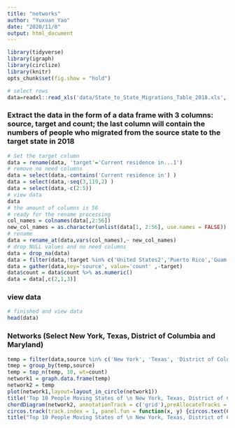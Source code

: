 ```yaml
---
title: "networks"
author: "Yuxuan Yao"
date: "2020/11/8"
output: html_document
---
```

```r
library(tidyverse)
library(igraph)
library(circlize)
library(knitr)
opts_chunk$set(fig.show = "hold")
```

```r
# select rows
data=readxl::read_xls('data/State_to_State_Migrations_Table_2018.xls', skip=4)
```

### Extract the data in the form of a data frame with 3 columns: source, target and count; the last column will contain the numbers of people who migrated from the source state to the target state in 2018
```r
# Set the target column
data = rename(data, 'target'='Current residence in...1')
# remove no need columns
data = select(data,-contains('Current residence in') )
data = select(data,-seq(3,119,2) )
data = select(data,-c(2:5))
# view data
data
# the amount of columns is 56
# ready for the rename processing
col_names = colnames(data[,2:56])
new_col_names = as.character(unlist(data[1, 2:56], use.names = FALSE))
# rename
data = rename_at(data,vars(col_names),~ new_col_names)
# drop NULL values and no need columns
data = drop_na(data)
data = filter(data,!target %in% c('United States2','Puerto Rico','Guam') )
data = gather(data,key='source', value='count' ,-target)
data$count = data$count %>% as.numeric()
data = data[,c(2,1,3)]
``` 


### view data
```r
# finished and view data
head(data)
```



### Networks (Select New York, Texas, District of Columbia and Maryland)
```r
temp = filter(data,source %in% c('New York', 'Texas', 'District of Columbia', 'Maryland'))
tmep = group_by(temp,source)
temp = top_n(temp, 10, wt=count)
network1 = graph.data.frame(temp)
network2 = temp
plot(network1,layout=layout_in_circle(network1))
title('Top 10 People Moving States of \n New York, Texas, District of Columbia and Maryland')
chordDiagram(network2, annotationTrack = c('grid'),preAllocateTracks = list(track.height = max(strwidth(unlist(dimnames(network2))))))
circos.track(track.index = 1, panel.fun = function(x, y) {circos.text(CELL_META$xcenter, CELL_META$ylim[1], CELL_META$sector.index, facing = "clockwise")},bg.border = NA) 
title("Top 10 People Moving States of \n New York, Texas, District of Columbia and Maryland")
```
